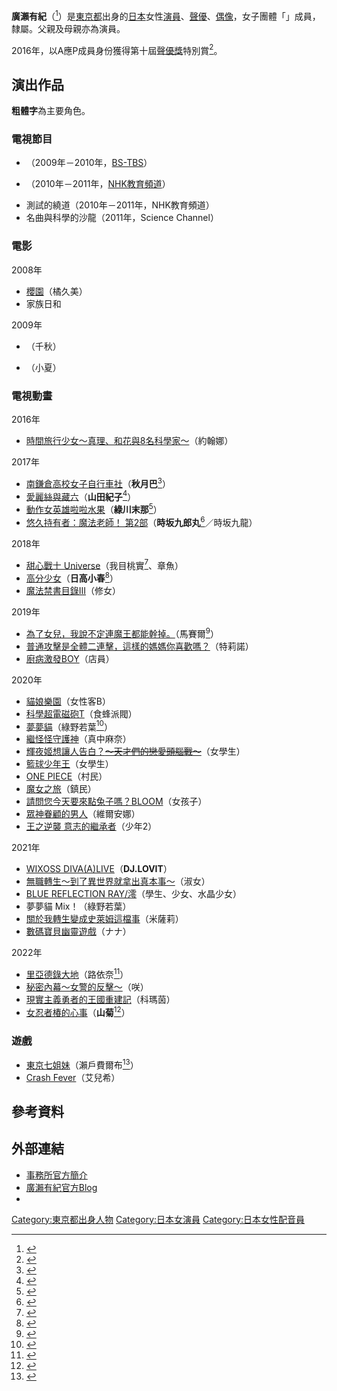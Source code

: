 {{藝人
|姓名 = 廣瀨有紀
|類型 = 女演員
|圖片 =
|圖片尺寸 =
|圖片簡介 =
|本名 =
|外文名 = 広瀬 ゆうき（ひろせ ゆうき）
|外文 = ja
|羅馬拼音 = Hirose Yūki
|英文名 =
|暱稱 =
|出生日期 = {{Birth date and age|1993|4|2}}
|出生地點 = {{JPN}}[[東京都|東京都]]
|逝世日期 =
|逝世地點 =
|職業 = [[演員|演員]]、[[聲優|聲優]]
|配偶 =
|兒女 =
|父母 = {{tsl|ja|廣瀬昌亮|廣瀨昌亮}}（父）<br />{{tsl|ja|志水季里子}}（母）
|出道作 =
|代表作 =
|活躍年代 = 2007年－
|唱片公司 =
|經紀公司 = {{tsl|ja|サンミュージックプロダクション|Sun Music Production}}
|網站 =
|相關團體 = {{tsl|ja|A応P|A應P}}
}}
'''廣瀨有紀'''（{{bd|1993年|4月2日|catIdx=Hirose Yuki}}<ref>{{Cite web|url=http://www.sunmusic.org/profile/hirose_yuki.html|script-title=ja:広瀬 ゆうき|website=Sun Music Production|accessdate=2017-03-12|language=ja|archive-date=2019-05-07|archive-url=https://web.archive.org/web/20190507075841/https://www.sunmusic.org/profile/hirose_yuki.html|dead-url=no}}</ref>）是[[東京都|東京都]]出身的[[日本|日本]]女性[[演員|演員]]、[[聲優|聲優]]、[[日本偶像|偶像]]，女子團體「{{tsl|ja|A応P|A應P}}」成員，隸屬{{tsl|ja|サンミュージックプロダクション|Sun Music Production}}。父親{{tsl|ja|廣瀬昌亮|廣瀨昌亮}}及母親{{tsl|ja|志水季里子}}亦為演員。

2016年，以A應P成員身份獲得第十屆[[聲優獎|聲優獎]]特別賞<ref>{{Cite web|url=http://www.animatetimes.com/news/details.php?id=1457773181|script-title=ja:「第十回 声優アワード」受賞者発表！助演男優賞＆パーソナリティ賞に鈴村健一さん、最多得票賞に5年連続で神谷浩史さん|date=2016-03-12|website=animate Times|accessdate=2017-03-12|language=ja|archive-date=2022-01-04|archive-url=https://web.archive.org/web/20220104053050/https://www.animatetimes.com/news/details.php?id=1457773181}}</ref>。

== 演出作品 ==
'''粗體字'''為主要角色。
=== 電視節目 ===
* {{tsl|ja|BSブランチ|BS Brunch}}（2009年－2010年，[[BS-TBS|BS-TBS]]）
* {{tsl|ja|テストの花道|測試的花道}}（2010年－2011年，[[NHK教育頻道|NHK教育頻道]]）
* 測試的繞道（2010年－2011年，NHK教育頻道）
* 名曲與科學的沙龍（2011年，Science Channel）

=== 電影 ===
; 2008年
* [[櫻園|櫻園]]（橘久美）
* 家族日和
; 2009年
* {{lang|ja|ほっこまい高松純情シネマ}}（千秋）
* {{tsl|ja|スリーカウント|Three Count}}（小夏）

=== 電視動畫 ===
; 2016年
* [[時間旅行少女～真理、和花與8名科學家～|時間旅行少女～真理、和花與8名科學家～]]（約翰娜）

; 2017年
* [[南鎌倉高校女子自行車社|南鎌倉高校女子自行車社]]（'''秋月巴'''<ref>{{Cite web|url=http://natalie.mu/comic/news/205824|script-title=ja:「南鎌倉高校女子自転車部」来年1月にTVアニメ化！上田麗奈、広瀬ゆうきら出演|date=2016-10-18|website=漫畫Natalie|accessdate=2017-03-12|language=ja|archive-date=2018-01-31|archive-url=https://web.archive.org/web/20180131201412/https://natalie.mu/comic/news/205824|dead-url=no}}</ref>）
* [[愛麗絲與藏六|愛麗絲與藏六]]（'''山田紀子'''<ref>{{Cite web|url=http://natalie.mu/comic/news/223850|script-title=ja:「アリスと蔵六」PV公開＆豊崎愛生ら追加キャスト9名発表、初回は60分|date=2017-03-09|website=漫畫Natalie|accessdate=2017-03-12|language=ja|archive-date=2021-12-26|archive-url=https://web.archive.org/web/20211226090643/https://natalie.mu/comic/news/223850}}</ref>）
* [[動作女英雄啦啦水果|動作女英雄啦啦水果]]（'''綠川末那'''<ref>{{Cite web|url=http://www.tbs.co.jp/anime/cfru/chara/chara05.html|script-title=ja:緑川 末那（みどりかわ まな）|publisher=TBS電視台|accessdate=2017-11-19|language=ja|archive-date=2021-06-12|archive-url=https://web.archive.org/web/20210612211515/https://www.tbs.co.jp/anime/cfru/chara/chara05.html}}</ref>）
* [[悠久持有者|悠久持有者：魔法老師！ 第2部]]（'''時坂九郎丸'''<ref>{{Cite web|url=http://uqholder.jp/character/|title=CHARACTER|accessdate=2017-11-19|language=ja|archive-date=2020-01-31|archive-url=https://web.archive.org/web/20200131125044/http://uqholder.jp/character/}}</ref>／時坂九龍）

; 2018年
* [[甜心戰士|甜心戰士 Universe]]（我目桃實<ref>{{Cite web|url=http://cutiehoney-u.com/#content_character|title=CHARACTER|work=電視動畫「甜心戰士 Universe」官網|accessdate=2018-03-21|archive-date=2018-03-12|archive-url=https://web.archive.org/web/20180312213523/http://cutiehoney-u.com/#content_character|dead-url=no}}</ref>、章魚）
* [[高分少女|高分少女]]（'''日高小春'''<ref>{{Cite web|url=http://hi-score-girl.com/|title=電視動畫「高分少女」官網|accessdate=2018-05-25|archive-date=2020-11-12|archive-url=https://web.archive.org/web/20201112023037/http://hi-score-girl.com/|dead-url=no}}</ref>）
* [[魔法禁書目錄|魔法禁書目錄III]]（修女）

; 2019年
* [[為了女兒，我說不定連魔王都能幹掉。|為了女兒，我說不定連魔王都能幹掉。]]（馬賽爾<ref>{{Cite web|url=http://uchinoko-anime.com/staff_cast/|title=製作人員、聲優|website=電視動畫「為了女兒，我說不定連魔王都能幹掉。」官方網站|accessdate=2019-04-19|archive-date=2019-04-19|archive-url=https://web.archive.org/web/20190419090333/http://uchinoko-anime.com/staff_cast/|dead-url=no}}</ref>）
* [[普通攻擊是全體二連擊，這樣的媽媽你喜歡嗎？|普通攻擊是全體二連擊，這樣的媽媽你喜歡嗎？]]（特莉諾）
* [[廚病激發BOY|廚病激發BOY]]（店員）

; 2020年
* [[貓娘樂園|貓娘樂園]]（女性客B）<!-- 2020-01-09 -->
* [[科學超電磁砲|科學超電磁砲T]]（食蜂派閥）<!-- 2020-02-07 -->
* [[夢夢貓|夢夢貓]]（綠野若葉<ref>{{Cite web|url=http://www.lovelive-anime.jp/nijigasaki/cast.php|title=製作人員、聲優|work=電視動畫「夢夢貓」官方網站|accessdate=2020-02-27|archive-date=2020-01-30|archive-url=https://web.archive.org/web/20200130081822/http://www.lovelive-anime.jp/nijigasaki/cast.php|dead-url=no}}</ref>）<!-- 2020-04-05 -->
* [[怪怪守護神|繼怪怪守護神]]（真中麻奈）<!-- 2020-04-19 -->
* [[輝夜姬想讓人告白～天才們的戀愛頭腦戰～|輝夜姬想讓人告白？<del>～天才們的戀愛頭腦戰～</del>]]（女學生）<!-- 2020-05-02 -->
* [[籃球少年王|籃球少年王]]（女學生）<!-- 2020-07-08 -->
* [[ONE_PIECE|ONE PIECE]]（村民）<!-- 2020-11-15 -->
* [[魔女之旅|魔女之旅]]（鎮民）<!-- 2020-11-20 -->
* [[請問您今天要來點兔子嗎？|請問您今天要來點兔子嗎？BLOOM]]（女孩子）<!-- 2020-10-10 -->
* [[眾神眷顧的男人|眾神眷顧的男人]]（維爾安娜）<!-- 2020-10-25 -->
* [[王之逆襲_意志的繼承者|王之逆襲 意志的繼承者]]（少年2）<!-- 2020-12-25 -->

; 2021年
* [[WIXOSS_DIVA(A)LIVE|WIXOSS DIVA(A)LIVE]]（'''DJ.LOVIT'''）<!-- 2021-01-22 -->
* [[無職轉生～到了異世界就拿出真本事～|無職轉生～到了異世界就拿出真本事～]]（淑女）<!-- 2021-02-21 -->
* [[BLUE_REFLECTION_RAY/澪|BLUE REFLECTION RAY/澪]]（學生、少女、水晶少女）<!-- 2021-04-09 -->
* 夢夢貓 Mix！（綠野若葉）<!-- 2021-04-11 -->
* [[關於我轉生變成史萊姆這檔事|關於我轉生變成史萊姆這檔事]]（米薩莉）<!-- 2021-08-10 -->
* [[數碼寶貝幽靈遊戲|數碼寶貝幽靈遊戲]]（ナナ）<!-- 2021-10-31 -->

; 2022年
* [[里亞德錄大地|里亞德錄大地]]（路依奈<ref>{{Cite web|url=https://leadale.net/staffcast.html|title=STAFF&CAST|website=電視動畫《里亞德錄大地》官方網站|accessdate=2021-11-23|language=ja|archive-date=2021-11-24|archive-url=https://web.archive.org/web/20211124094447/https://leadale.net/staffcast.html}}</ref>）<!-- 2022-01-05 -->
* [[秘密內幕～女警的反擊～|秘密內幕～女警的反擊～]]（咲）<!-- 2022-03-09 -->
* [[現實主義勇者的王國重建記|現實主義勇者的王國重建記]]（科瑪茵）
* [[女忍者椿的心事|女忍者椿的心事]]（'''山菊'''<ref>{{Cite tweet|user=tsubaki_anime|number=1502615639168634883|script-title=ja:TVアニメ「くノ一ツバキの胸の内」毎日キャスト解禁の術|date=2022-03-12|accessdate=2022-03-12|language=ja}}</ref>）<!-- 2022-04 -->

=== 遊戲 ===
* [[東京七姐妹|東京七姐妹]]（瀨戶費爾布<ref>{{Cite web|url=http://sp.t7s.jp/character/detail?p=tb16|script-title=ja:瀬戸ファーブ|website=Tokyo 7th Sisters|accessdate=2017-03-12|language=ja}}{{Dead link}}</ref>）
* [[Crash_Fever|Crash Fever]]（艾兒希）

== 參考資料 ==
{{Reflist}}

== 外部連結 ==
* [http://www.sunmusic.org/profile/hirose_yuki.html 事務所官方簡介] {{Wayback|url=http://www.sunmusic.org/profile/hirose_yuki.html |date=20190507075841 }}{{ja}}
* [http://ameblo.jp/hirose-aop 廣瀨有紀官方Blog] {{Wayback|url=http://ameblo.jp/hirose-aop |date=20210804042356 }}{{ja}}
* {{Twitter|hiroseyuuki}}{{ja}}

{{DEFAULTSORT:Hirose Yuki}}
[[Category:東京都出身人物|Category:東京都出身人物]]
[[Category:日本女演員|Category:日本女演員]]
[[Category:日本女性配音員|Category:日本女性配音員]]